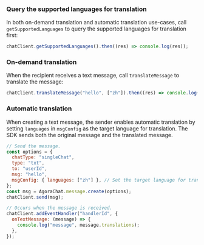<PlatformWrapper platform="web">

### Query the supported languages for translation

In both on-demand translation and automatic translation use-cases, call `getSupportedLanguages` to query the supported languages for translation first:

```javascript
chatClient.getSupportedLanguages().then((res) => console.log(res));
```

### On-demand translation

When the recipient receives a text message, call `translateMessage` to translate the message:

```javascript
chatClient.translateMessage("hello", ["zh"]).then((res) => console.log(res));
```

### Automatic translation

When creating a text message, the sender enables automatic translation by setting `languages` in `msgConfig` as the target language for translation. The SDK sends both the original message and the translated message.

```javascript
// Send the message.
const options = {
  chatType: "singleChat",
  type: "txt",
  to: "userId",
  msg: "hello",
  msgConfig: { languages: ["zh"] }, // Set the target language for translation.
};
const msg = AgoraChat.message.create(options);
chatClient.send(msg);

// Occurs when the message is received.
chatClient.addEventHandler("handlerId", {
  onTextMessage: (message) => {
    console.log("message", message.translations);
  },
});
```

</PlatformWrapper>
